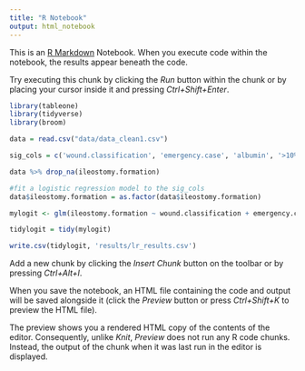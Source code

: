```yaml
---
title: "R Notebook"
output: html_notebook
---
```


This is an [R Markdown](http://rmarkdown.rstudio.com) Notebook. When you execute code within the notebook, the results appear beneath the code. 

Try executing this chunk by clicking the *Run* button within the chunk or by placing your cursor inside it and pressing *Ctrl+Shift+Enter*. 


```r
library(tableone)
library(tidyverse)
library(broom)

data = read.csv("data/data_clean1.csv")
```
```r
sig_cols = c('wound.classification', 'emergency.case', 'albumin', '>10%.loss.of.body.weight.in.the.6.months.prior.to.surgery', 'bleeding.disorder', 'duration.of.surgical.procedure.(in.minutes)', 'malnourishment', 'serum.sodium', 'congestive.heart.failure.w/in.30.days.prior.to.surgery', '#.of.other.procedures', 'platelet.count', 'colectomy.chemotherapy.w/in.90.days', 'colectomy.mechanical.bowel.prep', 'colectomy.oral.antibiotic.prep', 'wbc', 'hematocrit', 'weight', 'origin.status', 'asa.classification','colectomy.operative.approach','race')

data %>% drop_na(ileostomy.formation)

#fit a logistic regression model to the sig_cols
data$ileostomy.formation = as.factor(data$ileostomy.formation)

mylogit <- glm(ileostomy.formation ~ wound.classification + emergency.case + bleeding.disorder + malnourishment + serum.sodium + platelet.count + colectomy.oral.antibiotic.prep + colectomy.oral.antibiotic.prep + wbc + hematocrit + weight + asa.classification + colectomy.operative.approach + race, data = data, family = binomial)
```
```r
tidylogit = tidy(mylogit)
```

```r
write.csv(tidylogit, 'results/lr_results.csv')
```

Add a new chunk by clicking the *Insert Chunk* button on the toolbar or by pressing *Ctrl+Alt+I*.

When you save the notebook, an HTML file containing the code and output will be saved alongside it (click the *Preview* button or press *Ctrl+Shift+K* to preview the HTML file).

The preview shows you a rendered HTML copy of the contents of the editor. Consequently, unlike *Knit*, *Preview* does not run any R code chunks. Instead, the output of the chunk when it was last run in the editor is displayed.
